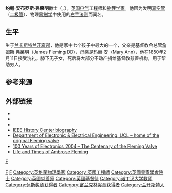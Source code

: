 {{Infobox scientist
 |name =  Sir John Ambrose Fleming
 |image = John_Ambrose_Fleming_1890.png
 |caption =
 |birth_name = John Ambrose Fleming
 |birth_date = {{Birth date|1849|11|29|df=y}}
 |birth_place = [[蘭卡斯特_(蘭開夏郡)|蘭卡斯特]]
 |death_date = {{death date and age|1945|4|18|1849|11|29|df=y}}
 |death_place = [[錫德茅斯|錫德茅斯]]
 |residence =  英格兰
 |nationality =  [[英國國籍法|英国]]
 |alma_mater = [[伦敦大学学院|伦敦大学学院]]<br>[[伦敦帝国学院|皇家科学学院]]
 |doctoral_advisor = {{tsl|en|Frederick Guthrie}}
 |doctoral_students = [[哈罗德·巴洛|哈罗德·巴洛]]
 |notable_students = [[巴尔塔萨·范·德·波尔|巴尔塔萨·范·德·波尔]]
 |known_for  = [[右手定則#左手系統|弗莱明的左手规则]]<br>[[真空管|真空管]]（{{tsl|en|Fleming valve|弗莱明阀}}）
 |footnotes = 
|field = [[電機工程學|電機工程學]]和[[物理学家|物理学家]]
 |work_institutions = [[伦敦大学学院|伦敦大学学院]]<br>[[諾汀罕大學|諾汀罕大學]]<br>[[剑桥大学|剑桥大学]]<br>[[通用电气|爱迪生电灯有限公司]]<br>{{tsl|en|Victoria Institute}}
 |prizes = {{no wrap|[[休斯奖章|休斯奖章]] (1910)<br>{{tsl|en|Albert Medal (RSA)|Albert Medal}} (1921)<br>{{tsl|en|Faraday Medal}} (1928)<br>{{tsl|en|Duddell Medal and Prize|Duddell Medal}} (1930)<br>[[IEEE榮譽獎章|IRE荣誉勋章]] (1933)<br>[[富兰克林奖章|富兰克林奖章]] (1935)<br>[[Fellow_of_the_Royal_Society|Fellow of the Royal Society]]<ref name="frs">{{Cite journal | last1 = Eccles | first1 = W. H. | authorlink = William Eccles| title = John Ambrose Fleming. 1849-1945 | doi = 10.1098/rsbm.1945.0014 | journal = {{tsl|en|Obituary Notices of Fellows of the Royal Society}} | volume = 5 | issue = 14 | pages = 231–242 | year = 1945 | pmid =  | pmc = }}</ref>}}
 |religion = [[會眾制|會眾制]]
}}
'''约翰·安布罗斯·弗莱明'''爵士（{{lang-en|Sir '''John Ambrose Fleming'''}}，{{bd|1864年|11月29日|1945年|4月18日}}），[[英国|英国]][[电气|电气]]工程师和[[物理学家|物理学家]]。他因为发明[[真空管|真空管]]（[[二极管|二极管]]）、物理[[電磁学|電磁学]]中使用的[[右手法则|右手法则]]而闻名。

==生平==
生于[[兰卡斯特|兰卡斯特]][[兰开夏郡|兰开夏郡]]，他是家中七个孩子中最大的一个，父亲是基督教会总管詹姆斯·弗莱明（James Fleming DD），母亲是玛丽·安（Mary Ann），他在1850年2月11日接受洗礼。膝下无子女，死后将大部分不动产捐给基督教慈善机构，用于帮助穷人。

==参考来源==
{{reflist}}

==外部链接==
{{wikisource author}}
* {{Gutenberg author | id=Fleming,+John+Ambrose | name=John Ambrose Fleming}}
* {{Internet Archive author |sname=Sir John Ambrose Fleming}}
* {{cite book |title=History of Wireless |url=https://archive.org/details/historywireless00sark |last1=Mitchell |first1=John |last2=Griffiths |first2=Hugh |last3=Boyd |first3=Ian |editor1-first=Tapan |editor1-last=Sarkar |editor2-first=Robert |editor2-last=Mailloux |editor3-first=Arthur |editor3-last=Oliner |editor4-first=Magdalena |editor4-last=Salaza-Palma |editor5-first=Dipak |editor5-last=Sengupta |year=2006 |publisher=John Wiley & Sons |location=New Jersey |isbn=0-471-71814-9 |pages= [https://archive.org/details/historywireless00sark/page/311 311]–326 |ref=Sarkar06}}
*[http://www.ieeeghn.org/wiki/index.php/John_Fleming IEEE History Center biography] {{Wayback|url=http://www.ieeeghn.org/wiki/index.php/John_Fleming |date=20141109085707 }}
*[http://www.ee.ucl.ac.uk Department of Electronic & Electrical Engineering, UCL – home of the original Fleming valve]
*[https://web.archive.org/web/20070127193558/http://www.ee.ucl.ac.uk/Fleming/ 100 Years of Electronics 2004 – The Centenary of the Fleming Valve]
*[https://www.electronics-notes.com/articles/history/pioneers/sir-john-ambrose-fleming.php Life and Times of Ambrose Fleming] {{Wayback|url=https://www.electronics-notes.com/articles/history/pioneers/sir-john-ambrose-fleming.php |date=20210202093107 }}

{{休斯奖章获得者}}
{{IEEE榮譽獎章獲獎者 1926–1950}}
{{富兰克林奖章获得者}}
{{Authority control}}

{{DEFAULTSORT:F}}
[[category:英国物理学家|F]]
[[Category:劍橋大學三一學院校友|F]]
[[Category:倫敦大學學院校友|F]]
[[Category:英格蘭物理學家|Category:英格蘭物理學家]]
[[Category:英國工程師|Category:英國工程師]]
[[Category:英國皇家學會院士|Category:英國皇家學會院士]]
[[Category:英國慈善家|Category:英國慈善家]]
[[Category:英國基督徒|Category:英國基督徒]]
[[Category:诺丁汉大学教师|Category:诺丁汉大学教师]]
[[Category:休斯奖章获得者|Category:休斯奖章获得者]]
[[Category:富兰克林奖章获得者|Category:富兰克林奖章获得者]]
[[Category:兰开斯特人|Category:兰开斯特人]]